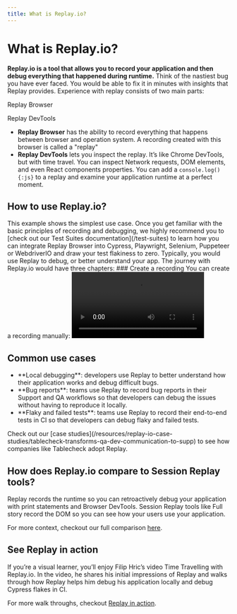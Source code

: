 ```yaml
---
title: What is Replay.io?
---
```


# What is Replay.io?
**Replay.io is a tool that allows you to record your application and then debug everything that happened during runtime.** Think of the nastiest bug you have ever faced. You would be able to fix it in minutes with insights that Replay provides. Experience with replay consists of two main parts:

<div className="grid grid-flow-col justify-items-center pt-10">
  <div className="grid grid-flow-row justify-items-center">
    <IconSquare>
      <BiBrowserChrome className="fill-pink-500" />
    </IconSquare>
    <p className="font-bold py-3">Replay Browser</p>
  </div>
  <div className="grid grid-flow-row justify-items-center">
    <IconSquare>
      <FluentWindowDevTools24Regular className="fill-pink-500" />
    </IconSquare>
    <p className="font-bold py-3">Replay DevTools</p>
  </div>
</div>

- **Replay Browser** has the ability to record everything that happens between browser and operation system. A recording created with this browser is called a "replay"
- **Replay DevTools** lets you inspect the replay. It’s like Chrome DevTools, but with time travel. You can inspect Network requests, DOM elements, and even React components properties. You can add a `console.log(){:js}` to a replay and examine your application runtime at a perfect moment.

## How to use Replay.io?
<Callout type="info" emoji="💡">
This example shows the simplest use case. Once you get familiar with the basic principles of recording and debugging, we highly recommend you to [check out our Test Suites documentation](/test-suites) to learn how you can integrate Replay Browser into Cypress, Playwright, Selenium, Puppeteer or WebdriverIO and draw your test flakiness to zero.
</Callout>
Typically, you would use Replay to debug, or better understand your app. The journey with Replay.io would have three chapters:

<Steps>
### Create a recording
You can create a recording manually:

<Video src={recordReplayOusuj} />

or by integrating Replay.io to your Test Suite:
<Tabs items={['Playwright', 'Cypress.io', 'WebdriverIO', 'Puppeteer']}>
<Tabs.Tab>
```bash
npx playwright test --project replay-chromium
```
<p className="text-sm">[Click here](/test-suites/playwright/installation) Learn more about how to integrate into Playwright</p>
</Tabs.Tab>
<Tabs.Tab>
```bash
npx cypress run --browser replay-chromium
```
<p className="text-sm">[Click here](/test-suites/cypress/installation) Learn more about how to integrate into Cypress</p>
</Tabs.Tab>
<Tabs.Tab>
```bash
wdio run ./wdio.conf.ts # Read docs on how to set up your configuration
```
<p className="text-sm">[Click here](/test-suites/webdriver-io) Learn more about how to integrate into WebdriverIO</p>
</Tabs.Tab>
<Tabs.Tab>
```bash
node puppeteer-test.js # Read docs on how to set up your configuration
```
<p className="text-sm">[Click here](/test-suites/puppeteer) Learn more about how to integrate into Puppeteer</p>
</Tabs.Tab>
</Tabs>

### Replay the recording and debug your app
<Video src={replayDashboardPttbf} />

### Fix the bug or get help
With a better understanding of data flows, state changes and other processes in your app, you can now fix your bug. And since Replay DevTools run in cloud, you can send a recording to your colleague and debug together.

<Video src={shareJplox} />

</Steps>

## Common use cases
<ul className="text-lg list-none leading-8 p-3">
  <li className="pb-3"><IconInline><DesktopCursor /></IconInline> **Local debugging**: developers use Replay to better understand how their application works and debug difficult bugs.</li>
  <li className="pb-3"><IconInline><Bug /></IconInline> **Bug reports**: teams use Replay to record bug reports in their Support and QA workflows so that developers can debug the issues without having to reproduce it locally.</li>
  <li className="pb-3"><IconInline><TestTube /></IconInline> **Flaky and failed tests**: teams use Replay to record their end-to-end tests in CI so that developers can debug flaky and failed tests.</li>
</ul>

<Callout type="default" emoji="💡">
Check out our [case studies](/resources/replay-io-case-studies/tablecheck-transforms-qa-dev-communication-to-supp) to see how companies like Tablecheck adopt Replay.
</Callout>

## How does Replay.io compare to Session Replay tools?
Replay records the runtime so you can retroactively debug your application with print statements and Browser DevTools. Session Replay tools like Full story record the DOM so you can see how your users use your application.

For more context, checkout our full comparison [here](/resources/comparisons/session-replay-vs-runtime-replay).

## See Replay in action
If you’re a visual learner, you’ll enjoy Filip Hric’s video Time Travelling with Replay.io. In the video, he shares his initial impressions of Replay and walks through how Replay helps him debug his application locally and debug Cypress flakes in CI. 

For more walk throughs, checkout [Replay in action](/learn-more/replay-in-action).

<YouTubeVideo src="https://www.youtube.com/embed/puHAiZBdjFw?si=fDYAd1kxhhK5Hu34" />